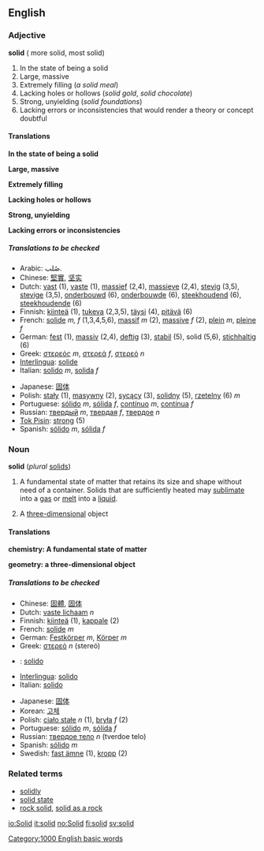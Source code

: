 ==English==

===Adjective===
'''solid''' ({{compare}} more solid, {{super}} most solid)

#In the state of being a solid
#Large, massive
#Extremely filling (''a solid meal'')
#Lacking holes or hollows (''solid gold'', ''solid chocolate'')
#Strong, unyielding (''solid foundations'')
#Lacking errors or inconsistencies that would render a theory or concept doubtful

====Translations====
'''In the state of being a solid'''
{{top}}
{{mid}}
{{bottom}}

'''Large, massive'''
{{top}}
{{mid}}
{{bottom}}

'''Extremely filling'''
{{top}}
{{mid}}
{{bottom}}

'''Lacking holes or hollows'''
{{top}}
{{mid}}
{{bottom}}

'''Strong, unyielding'''
{{top}}
{{mid}}
{{bottom}}

'''Lacking errors or inconsistencies'''
{{top}}
{{mid}}
{{bottom}}

=====Translations to be checked=====
{{checktrans}}
{{Top}}
*Arabic: صُلب.
*Chinese: [[堅實]], [[坚实]]
*Dutch: [[vast]] (1), [[vaste]] (1), [[massief]] (2,4), [[massieve]] (2,4), [[stevig]] (3,5), [[stevige]] (3,5), [[onderbouwd]] (6), [[onderbouwde]] (6), [[steekhoudend]] (6), [[steekhoudende]] (6)
*Finnish: [[kiinteä]] (1), [[tukeva]] (2,3,5), [[täysi]] (4), [[pitävä]] (6)
*French: [[solide]] ''m, f'' (1,3,4,5,6), [[massif]] ''m'' (2), [[massive]] ''f'' (2), [[plein]] ''m'', [[pleine]] ''f''
*German: [[fest]] (1), [[massiv]] (2,4), [[deftig]] (3), [[stabil]] (5), solid (5,6), [[stichhaltig]] (6)
*Greek: [[:el:στερεός|στερεός]] ''m'', [[:el:στερεός|στερεά]] ''f'', [[:el:στερεός|στερεό]] ''n''
*[[Interlingua]]: [[solide]]
*Italian: [[solido]] ''m'', [[solida]] ''f''

{{Mid}}
*Japanese: [[固体]]
*Polish: [[stały]] (1), [[masywny]] (2), [[sycący]] (3), [[solidny]] (5), [[rzetelny]] (6) ''m''
*Portuguese: [[sólido]] ''m'', [[sólida]] ''f'', [[contínuo]] ''m'', [[contínua]] ''f''
*Russian: [[твердый]] ''m'', [[твердая]] ''f'', [[твердое]] ''n''
*[[Tok Pisin]]: [[strong]] (5)
*Spanish: [[sólido]] ''m'', [[sólida]] ''f''
{{Bottom}}

===Noun===
'''solid''' (''plural'' [[solids]])

# {{chemistry}} A fundamental state of matter that retains its size and shape without need of a container.  Solids that are sufficiently heated may [[sublimate]] into a [[gas]] or [[melt]] into a [[liquid]].
#{{geometry}} A [[three-dimensional]] object

====Translations====
'''chemistry: A fundamental state of matter'''
{{top}}
{{mid}}
{{bottom}}

'''geometry: a three-dimensional object'''
{{top}}
{{mid}}
{{bottom}}

=====Translations to be checked=====
{{checktrans}}
{{Top}}
*Chinese: [[固體]], [[固体]]
*Dutch: [[vaste lichaam]] ''n''
*Finnish: [[kiinteä]] (1), [[kappale]] (2)
*French: [[solide]] ''m''
*German: [[Festkörper]] ''m'', [[Körper]] ''m''
*Greek: [[:el:στερεός|στερεό]] ''n'' (stereó)
* {{io}} : [[solido]]
*[[Interlingua]]: [[solido]]
*Italian: [[solido]]

{{Mid}}
*Japanese: [[固体]]
*Korean: [[고체]]
*Polish: [[ciało stałe]] ''n'' (1), [[bryła]] ''f'' (2)
*Portuguese: [[sólido]] ''m'', [[sólida]] ''f''
*Russian: [[твердое тело]] ''n'' (tverdoe telo)
*Spanish: [[sólido]] ''m''
*Swedish: [[fast ämne]] (1), [[kropp]] (2)
{{Bottom}}

===Related terms===
*[[solidly]]
*[[solid state]]
*[[rock solid]], [[solid as a rock]]


<!-- Categories -->
[[Category:1000 English basic words]]

[[io:Solid]]
[[it:solid]]
[[no:Solid]]
[[fi:solid]]
[[sv:solid]]